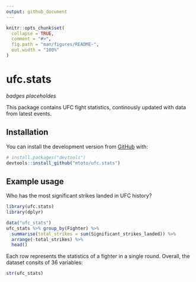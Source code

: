 ```yaml
---
output: github_document
---
```


<!-- README.md is generated from README.Rmd. Please edit that file -->

```r
knitr::opts_chunk$set(
  collapse = TRUE,
  comment = "#>",
  fig.path = "man/figures/README-",
  out.width = "100%"
)
```
# ufc.stats

<!-- badges: start -->
*badges placeholdes*
<!-- badges: end -->

This package contains UFC fight statistics, continously updated with data from latest events. 

## Installation

You can install the development version from [GitHub](https://github.com/) with:

``` r
# install.packages("devtools")
devtools::install_github("mtoto/ufc.stats")
```
## Example usage

Who has the most significant strikes landed in UFC history?

```r
library(ufc.stats)
library(dplyr)

data("ufc_stats")
ufc_stats %>% group_by(Fighter) %>%
  summarise(total_strikes = sum(Significant_strikes_landed)) %>%
  arrange(-total_strikes) %>%
  head()
```

Each row represents the statistics of a fighter in a single round. Overall, the dataset consits of 36 variables:

```r
str(ufc_stats)
```

